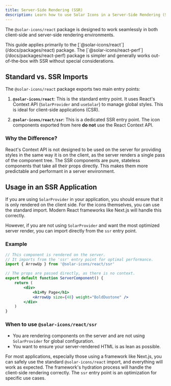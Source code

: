 ```yaml
---
title: Server-Side Rendering (SSR)
description: Learn how to use Solar Icons in a Server-Side Rendering (SSR) environment like Next.js or Remix.
---
```



The `@solar-icons/react` package is designed to work seamlessly in both client-side and server-side rendering environments.

<Callout title="Note">
    This guide applies primarily to the [`@solar-icons/react`](/docs/packages/react) package. The
    [`@solar-icons/react-perf`](/docs/packages/react-perf) package is simpler and generally works
    out-of-the-box with SSR without special considerations.
</Callout>

## Standard vs. SSR Imports

The `@solar-icons/react` package exports two main entry points:

1.  **`@solar-icons/react`**: This is the standard entry point. It uses React's Context API (`SolarProvider` and `useSolar`) to manage global styles. This is ideal for client-side applications (CSR).

2.  **`@solar-icons/react/ssr`**: This is a dedicated SSR entry point. The icon components exported from here **do not** use the React Context API.

### Why the Difference?

React's Context API is not designed to be used on the server for providing styles in the same way it is on the client, as the server renders a single pass of the component tree. The SSR components are pure, stateless components that take all their props directly. This makes them more predictable and performant in a server environment.

## Usage in an SSR Application

If you are using `SolarProvider` in your application, you should ensure that it is only rendered on the client side. For the icons themselves, you can use the standard import. Modern React frameworks like Next.js will handle this correctly.

However, if you are not using `SolarProvider` and want the most optimized server render, you can import directly from the `ssr` entry point.

### Example

```jsx
// This component is rendered on the server.
// It imports from the 'ssr' entry point for optimal performance.
import { ArrowUp } from '@solar-icons/react/ssr'

// The props are passed directly, as there is no context.
export default function ServerComponent() {
    return (
        <div>
            <h1>My Page</h1>
            <ArrowUp size={48} weight="BoldDuotone" />
        </div>
    )
}
```

### When to use `@solar-icons/react/ssr`

- You are rendering components on the server and are not using `SolarProvider` for global configuration.
- You want to ensure your server-rendered HTML is as lean as possible.

For most applications, especially those using a framework like Next.js, you can safely use the standard `@solar-icons/react` import, and everything will work as expected. The framework's hydration process will handle the client-side rendering correctly. The `ssr` entry point is an optimization for specific use cases.
